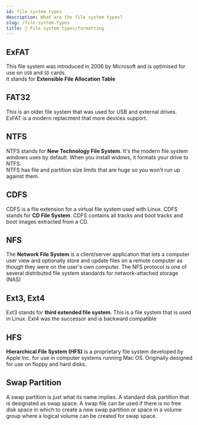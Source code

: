 ```yaml
---
id: file system types
description: What are the file system types?
slug: /file-system-types
title: 📁 File system types/formatting
---
```



## ExFAT
This file system was introduced in 2006 by Microsoft and is optimised for use on `USB` and `SD` cards. <br />
It stands for **Extensible File Allocation Table**

## FAT32
This is an older file system that was used for USB and external drives. ExFAT is a modern replacment that more devices support. 

## NTFS
NTFS stands for **New Technology File System**. It's the modern file system windows uses by default. When you install widows, it formats your drive to NTFS. <br />
NTFS has file and partition size limits that are huge so you won't run up against them. 

## CDFS
CDFS is a file extension for a virtual file system used with Linux. CDFS stands for **CD File System**. CDFS contains all tracks and boot tracks and boot images extracted from a CD. 

## NFS
The **Network File System** is a client/server application that lets a computer user view and optionally store and update files on a remote computer as though they were on the user's own computer. The NFS protocol is one of several distributed file system standards for network-attached storage (NAS)

## Ext3, Ext4
Ext3 stands for **third extended file system**. This is a file system that is used in Linux. Ext4 was the successor and is backward compatible

## HFS
**Hierarchical File System (HFS)** is a proprietary file system developed by Apple Inc. for use in computer systems running Mac OS. Originally designed for use on floppy and hard disks.

## Swap Partition
A swap partition is just what its name implies. A standard disk partition that is designated as swap space. A swap file can be used if there is no free disk space in which to create a new swap partition or space in a volume group where a logical volume can be created for swap space.